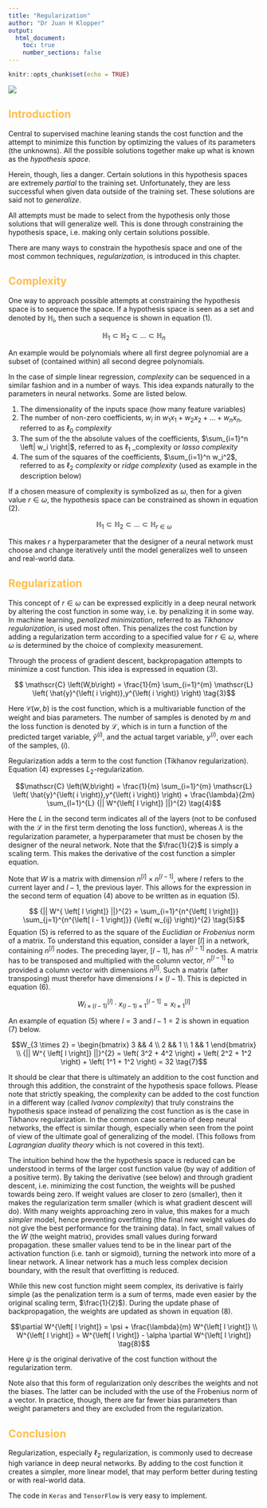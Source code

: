---
title: "Regularization"
author: "Dr Juan H Klopper"
output:
  html_document:
    toc: true
    number_sections: false
---

```{r setup, include=FALSE}
knitr::opts_chunk$set(echo = TRUE)
```

<style type="text/css">
h1 {
    color:#1a2451;
}
h2 {
    color:#ffbd4a;
}
h3 {
    color:#1a2451;
}
</style>

![](KRG elegant logo for light BG.png)

## Introduction

Central to supervised machine leaning stands the cost function and the attempt to minimize this function by optimizing the values of its parameters (the unknowns).  All the possible solutions together make up what is known as the _hypothesis space_.  

Herein, though, lies a danger.  Certain solutions in this hypothesis spaces are extremely _partial_ to the training set.  Unfortunately, they are less successful when given data outside of the training set.  These solutions are said not to _generalize_.

All attempts must be made to select from the hypothesis only those solutions that will generalize well.  This is done through constraining the hypothesis space, i.e. making only certain solutions possible.

There are many ways to constrain the hypothesis space and one of the most common techniques, _regularization_, is introduced in this chapter.

## Complexity

One way to approach possible attempts at constraining the hypothesis space is to sequence the space.  If a hypothesis space is seen as a set and denoted by $\mathbb{H}_i$, then such a sequence is shown in equation (1).

$$\mathbb{H}_1 \subset \mathbb{H}_2 \subset \ldots \subset \mathbb{H}_n \tag{1}$$

An example would be polynomials where all first degree polynomial are a subset of (contained within) all second degree polynomials.

In the case of simple linear regression, _complexity_ can be sequenced in a similar fashion and in a number of ways.  This idea expands naturally to the parameters in neural networks.  Some are listed below.

1. The dimensionality of the inputs space (how many feature variables)
2. The number of non-zero coefficients, $w_i$ in $w_1 x_1 + w_2 x_2 + \ldots + w_n x_n$, referred to as $\ell_0$ _complexity_
3. The sum of the the absolute values of the coefficients, $\sum_{i=1}^n \left| w_i \right|$, referred to as $\ell_1$ _complexity or _lasso complexity_
4. The sum of the squares of the coefficients, $\sum_{i=1}^n w_i^2$, referred to as $\ell_2$ _complexity_ or _ridge complexity_ (used as example in the description below)

If a chosen measure of complexity is symbolized as $\omega$, then for a given value $r \in \omega$, the hypothesis space can be constrained as shown in equation (2).

$$\mathbb{H}_1 \subset \mathbb{H}_2 \subset \ldots \subset \mathbb{H}_{r \in \omega} \tag{2}$$

This makes $r$ a hyperparameter that the designer of a neural network must choose and change iteratively until the model generalizes well to unseen and real-world data.

## Regularization

This concept of $r \in \omega$ can be expressed explicitly in a deep neural network by altering the cost function in some way, i.e. by penalizing it in some way.  In machine learning, _penalized minimization_, referred to as _Tikhanov regularization_, is used most often.  This penalizes the cost function by adding a regularization term according to a specified value for $r \in \omega$, where $\omega$ is determined by the choice of complexity measurement.

Through the process of gradient descent, backpropagation attempts to minimize a cost function.  This idea is expressed in equation (3).

$$ \mathscr{C} \left(W,b\right) = \frac{1}{m} \sum_{i=1}^{m} \mathscr{L} \left( \hat{y}^{\left( i \right)},y^{\left( i \right)} \right) \tag{3}$$

Here $\mathscr{C} \left( w , b \right)$ is the cost function, which is a multivariable function of the weight and bias parameters.  The number of samples is denoted by $m$ and the loss function is denoted by $\mathscr{L}$, which is in turn a function of the predicted target variable, $\hat{y}^{\left( i  \right)}$, and the actual target variable, $y^{\left( i \right)}$, over each of the samples, $\left( i  \right)$.

Regularization adds a term to the cost function (Tikhanov regularization).  Equation (4) expresses $L_2$-regularization.

$$\mathscr{C} \left(W,b\right) = \frac{1}{m} \sum_{i=1}^{m} \mathscr{L} \left( \hat{y}^{\left( i \right)},y^{\left( i \right)} \right) + \frac{\lambda}{2m} \sum_{l=1}^{L} {|| W^{\left[ l \right]}  ||}^{2}  \tag{4}$$

  Here the $L$ in the second term indicates all of the layers (not to be confused with the $\mathscr{L}$ in the first term denoting the loss function), whereas $\lambda$ is the regularization parameter, a hyperparameter that must be chosen by the designer of the neural network.  Note that the $\frac{1}{2}$ is simply a scaling term.  This makes the derivative of the cost function a simpler equation.

Note that $W$ is a matrix with dimension $n^{\left[ l \right]} \times n^{\left[ l - 1  \right]}$, where $l$ refers to the current layer and $l-1$, the previous layer.  This allows for the expression in the second term of equation (4) above to be written as in equation (5).

$$ {|| W^{ \left[ l \right]} ||}^{2} = \sum_{i=1}^{n^{\left[ l \right]}} \sum_{j=1}^{n^{\left[ l - 1 \right]}} {\left( w_{ij} \right)}^{2}  \tag{5}$$
Equation (5) is referred to as the square of the _Euclidian_ or _Frobenius_ norm of a matrix.  To understand this equation, consider a layer $\left[ l \right]$ in a network, containing $n^{\left[ l \right]}$ nodes.  The preceding layer, $\left[ l-1 \right]$, has $n^{\left[ l - 1 \right]}$ nodes.  A matrix has to be transposed and multiplied with the column vector, ${n}^{ \left[ l-1 \right] }$ to provided a column vector with dimensions $n^{\left[ l \right]}$.  Such a matrix (after transposing) must therefor have dimensions $l \times \left( l-1  \right)$.  This is depicted in equation (6).

$$W_{l \times \left( l - 1 \right)}^{\left[ l \right]} \cdot x_{\left( l - 1  \right) \times 1 }^{\left[ l-1 \right]} = x_{l \times 1}^{\left[ l \right]} \tag{6}$$

An example of equation (5) where $l = 3$ and $l-1 = 2$ is shown in equation (7) below.

$$W_{3 \times 2} = \begin{bmatrix} 3 && 4 \\ 2 && 1 \\ 1 && 1 \end{bmatrix} \\ 
{|| W^{ \left[ l \right]} ||}^{2} = \left( 3^2 + 4^2  \right) + \left( 2^2 + 1^2 \right) + \left( 1^1 + 1^2 \right) = 32 \tag{7}$$

It should be clear that there is ultimately an addition to the cost function and through this addition, the constraint of the hypothesis space follows.  Please note that strictly speaking, the complexity can be added to the cost function in a different way (called _Ivanov complexity_) that truly constrains the hypothesis space instead of penalizing the cost function as is the case in Tikhanov regularization.  In the common case scenario of deep neural networks, the effect is similar though, especially when seen from the point of view of the ultimate goal of generalizing of the model. (This follows from _Lagrangian duality theory_ which is not covered in this text).

The intuition behind how the the hypothesis space is reduced can be understood in terms of the larger cost function value (by way of addition of a positive term).  By taking the derivative (see below) and through gradient descent, i.e. minimizing the cost function, the weights will be pushed towards being zero.  If weight values are closer to zero (smaller), then it makes the regularization term smaller (which is what gradient descent will do).  With many weights approaching zero in value, this makes for a much _simpler_ model, hence preventing overfitting (the final new weight values do not give the best performance for the training data).  In fact, small values of the $W$ (the weight matrix), provides small values during forward propagation.  these smaller values tend to be in the linear part of the activation function (i.e. tanh or sigmoid), turning the network into more of a linear network.  A linear network has a much less complex decision boundary, with the result that overfitting is reduced.

While this new cost function might seem complex, its derivative is fairly simple (as the penalization term is a sum of terms, made even easier by the original scaling term, $\frac{1}{2}$).  During the update phase of backpropagation, the weights are updated as shown in equation (8).

$$\partial W^{\left[ l \right]} = \psi + \frac{\lambda}{m} W^{\left[ l \right]} \\ W^{\left[ l \right]} = W^{\left[ l \right]} - \alpha \partial W^{\left[ l \right]} \tag{8}$$

Here $\psi$ is the original derivative of the cost function without the regularization term.

Note also that this form of regularization only describes the weights and not the biases.  The latter can be included with the use of the Frobenius norm of a vector.  In practice, though, there are far fewer bias parameters than weight parameters and they are excluded from the regularization.

## Conclusion

Regularization, especially $\ell_2$ regularization, is commonly used to decrease high variance in deep neural networks.  By adding to the cost function it creates a simpler, more linear model, that may perform better during testing or with real-world data.

The code in `Keras` and `TensorFlow` is very easy to implement.